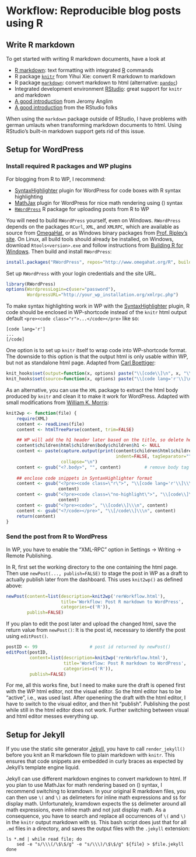 Workflow: Reproducible blog posts using R
=========================

Write R markdown
-------------------------

To get started with writing R markdown documents, have a look at

 - [R markdown](http://www.rstudio.org/docs/r_markdown): text formatting with integrated [R](http://www.r-project.org/) commands
 - R package [`knitr`](http://yihui.name/knitr/) from Yihui Xie: convert R markdown to markdown
 - R package [`markdown`](http://cran.r-project.org/package=markdown): convert markdown to html (alternative: [`pandoc`](http://johnmacfarlane.net/pandoc/))
 - Integrated development environment [RStudio](http://www.rstudio.org/): great support for `knitr` and markdown
 - [A good introduction](http://jeromyanglim.blogspot.de/2012/05/getting-started-with-r-markdown-knitr.html) from Jeromy Anglim
 - [A good introduction](http://www.rstudio.org/docs/authoring/using_markdown) from the RStudio folks

When using the `markdown` package outside of RStudio, I have problems with german umlauts when transforming markdown documents to html. Using RStudio's built-in markdown support gets rid of this issue.

Setup for WordPress
-------------------------

### Install required R packages and WP plugins

For blogging from R to WP, I recommend:

 - [SyntaxHighlighter](http://wordpress.org/extend/plugins/syntaxhighlighter/) plugin for WordPress for code boxes with R syntax highlighting
 - [MathJax](http://wordpress.org/extend/plugins/mathjax-latex/) plugin for WordPress for nice math rendering using \(\LaTeX\) syntax
 - [`RWordPress`](http://www.omegahat.org/R/src/contrib/) R package for uploading posts from R to WP

You will need to build `RWordPress` yourself, even on Windows. `RWordPress` depends on the packages `RCurl`, `XML`, and `XMLRPC`, which are available as source from [OmegaHat](http://www.omegahat.org/R/src/contrib/), or as Windows binary packages from [Prof. Ripley's site](http://www.stats.ox.ac.uk/pub/RWin/bin/windows/contrib/2.15/). On Linux, all build tools should already be installed, on Windows, download `Rtools<version>.exe` and follow instructions from [Building R for Windows](http://cran.r-project.org/bin/windows/Rtools/). Then build and install `RWordPress`:

```r
install.packages("RWordPress", repos="http://www.omegahat.org/R", build=TRUE)
```

Set up `RWordPress` with your login credentials and the site URL.

```r
library(RWordPress)
options(WordpressLogin=c(user="password"),
        WordpressURL="http://your_wp_installation.org/xmlrpc.php")
```

To make syntax highlighting work in WP with the [SyntaxHighlighter](http://wordpress.org/extend/plugins/syntaxhighlighter/) plugin, R code should be enclosed in WP-shortcode instead of the `knitr` html output default `<pre><code class="r">...</code></pre>` like so:

```
[code lang='r']
...
[/code]
```

One option is to set up `knitr` itself to wrap code into WP-shortcode format. The downside to this option is that the output html is only usable within WP, but not as standalone html page. Adapted from [Carl Boettiger](http://www.carlboettiger.info/wordpress/archives/3974):

```r
knit_hooks$set(output=function(x, options) paste("\\[code\\]\n", x, "\\[/code\\]\n", sep=""))
knit_hooks$set(source=function(x, options) paste("\\[code lang='r'\\]\n", x, "\\[/code\\]\n", sep=""))
```

As an alternative, you can use the `XML` package to extract the html body produced by `knitr` and clean it to make it work for WordPress. Adapted with small modifications from [William K. Morris](http://wkmor1.wordpress.com/2012/07/01/rchievement-of-the-day-3-bloggin-from-r-14/):

```r
knit2wp <- function(file) {
    require(XML)
    content <- readLines(file)
    content <- htmlTreeParse(content, trim=FALSE)

    ## WP will add the h1 header later based on the title, so delete here
    content$children$html$children$body$children$h1 <- NULL
    content <- paste(capture.output(print(content$children$html$children$body,
                                          indent=FALSE, tagSeparator="")),
                     collapse="\n")
    content <- gsub("<?.body>", "", content)         # remove body tag
    
    ## enclose code snippets in SyntaxHighlighter format
    content <- gsub("<?pre><code class=\"r\">", "\\[code lang='r'\\]\\\n",
                    content)
    content <- gsub("<?pre><code class=\"no-highlight\">", "\\[code\\]\\\n",
                    content)
    content <- gsub("<?pre><code>", "\\[code\\]\\\n", content)
    content <- gsub("<?/code></pre>", "\\[/code\\]\\\n", content)
    return(content)
}
```

### Send the post from R to WordPress


In WP, you have to enable the "XML-RPC" option in Settings -> Writing -> Remote Publishing.

In R, first set the working directory to the one containing the html page. Then use `newPost(..., publish=FALSE)` to stage the post in WP as a draft to actually publish later from the dashboard. This uses `knit2wp()` as defined above:

```r
newPost(content=list(description=knit2wp('rerWorkflow.html'),
                     title='Workflow: Post R markdown to WordPress',
                     categories=c('R')),
        publish=FALSE)
```

If you plan to edit the post later and upload the changed html, save the return value from `newPost()`: It is the post id, necessary to identify the post using `editPost()`.

```r
postID <- 99                    # post id returned by newPost()
editPost(postID,
         content=list(description=knit2wp('rerWorkflow.html'),
                      title='Workflow: Post R markdown to WordPress',
                      categories=c('R')),
         publish=FALSE)
```

For me, all this works fine, but I need to make sure the draft is opened first with the WP html editor, not the visual editor. So the html editor has to be "active", i.e., was used last. After openening the draft with the html editor, I have to switch to the visual editor, and then hit "publish". Publishing the post while still in the html editor does not work. Further switching between visual and html editor messes everything up.

Setup for Jekyll
-------------------------

If you use the static site generator [Jekyll](http://jekyllrb.com), you have to call `render_jekyll()` before you knit an R markdown file to plain markdown with `knitr`. This ensures that code snippets are embedded in curly braces as expected by Jekyll's template engine liquid.

Jekyll can use different markdown engines to convert markdown to html. If you plan to use MathJax for math rendering based on \(\LaTeX\) syntax, I recommend switching to kramdown. In your original R markdown files, you can then use `\(` and `\)` as delimeters for inline math expressions and `$$` for display math. Unfortunately, kramdown expects the `$$` delimeter around all math expressions, even inline math and not just display math. As a consequence, you have to search and replace  all occurrences of  `\(` and `\)` in the `knitr` output markdown with `$$`. This bash script does just that for all `.md` files in a directory, and saves the output files with the `.jekyll` extension:

```
ls *.md | while read file; do
    sed -e "s/\\\(/\$\$/g" -e "s/\\\)/\$\$/g" ${file} > $file.jekyll
done
```
